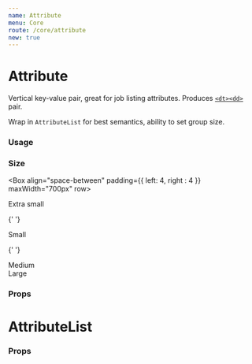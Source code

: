 ```yaml
---
name: Attribute
menu: Core
route: /core/attribute
new: true
---
```



# Attribute

Vertical key-value pair, great for job listing attributes. Produces [`<dt><dd>`](https://developer.mozilla.org/en-US/docs/Web/HTML/Element/dt) pair.

Wrap in `AttributeList` for best semantics, ability to set group size.

### Usage

<Playground>
  <AttributeList>
    <Attribute name="Term" value="Definition" />
    <Attribute name="Key" value="Value" />
  </AttributeList>
</Playground>

### Size

<Playground>

<Box align="space-between" padding={{ left: 4, right : 4 }} maxWidth="700px" row>
  <div>
    <InterfaceHeader section flow>Extra small</InterfaceHeader>
    <AttributeList size="xs">
      <Attribute name="Term" value="Definition" />
      <Attribute name="Key" value="Value" />
    </AttributeList>
  </div>

{' '}

<div>
  <InterfaceHeader section flow>
    Small
  </InterfaceHeader>
  <AttributeList size="sm">
    <Attribute name="Term" value="Definition" />
    <Attribute name="Key" value="Value" />
  </AttributeList>
</div>

{' '}

<div>
  <InterfaceHeader section flow>
    Medium
  </InterfaceHeader>
  <AttributeList size="md">
    <Attribute name="Term" value="Definition" />
    <Attribute name="Key" value="Value" />
  </AttributeList>
</div>

  <div>
    <InterfaceHeader section flow>Large</InterfaceHeader>
    <AttributeList size="lg">
      <Attribute name="Term" value="Definition" />
      <Attribute name="Key" value="Value" />
    </AttributeList>
  </div>
</Box>

</Playground>

### Props

<Props of={Attribute} />

# AttributeList

### Props

<Props of={AttributeList} />
